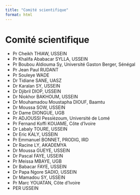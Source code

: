 ```yaml
---
title: "Comité scientifique"
format: html
---
```


# Comité scientifique

- Pr Cheikh THIAW, USSEIN  
- Pr Khalifa Ababacar SYLLA, USSEIN  
- Pr Boubou Aldiouma Sy, Université Gaston Berger, Sénégal  
- Pr Jean Paul RUDANT  
- Pr Souleye WADE  
- Dr Tidiane SANE, UASZ  
- Dr Karalan SY, USSEIN  
- Dr Djibril DIOP, USSEIN  
- Dr Niokhor BAKHOUM, USSEIN  
- Dr Mouhamadou Moustapha DIOUF, Baamtu  
- Dr Moussa SOW, USSEIN  
- Dr Dame DIONGUE, UGB  
- Pr ADJOUSSI Pessièzoum, Université de Lomé  
- Pr Fernand Koffi KOUAME, Côte d’Ivoire  
- Dr Labaly TOURE, USSEIN  
- Dr Eric KALY, USSEIN  
- Pr Emmanuel BONNET, PRODIG, IRD  
- Dr Racine LY, AKADEMYA  
- Dr Moussa GUEYE, USSEIN  
- Dr Pascal FAYE, USSEIN  
- Pr Meissa MBAYE, UGB  
- Dr Babacar FAYE, USSEIN  
- Dr Papa Ngore SADIO, USSEIN  
- Dr Mamadou SY, USSEIN  
- Pr Marc YOUATAN, Côte d’Ivoire 
- PER USSEIN
